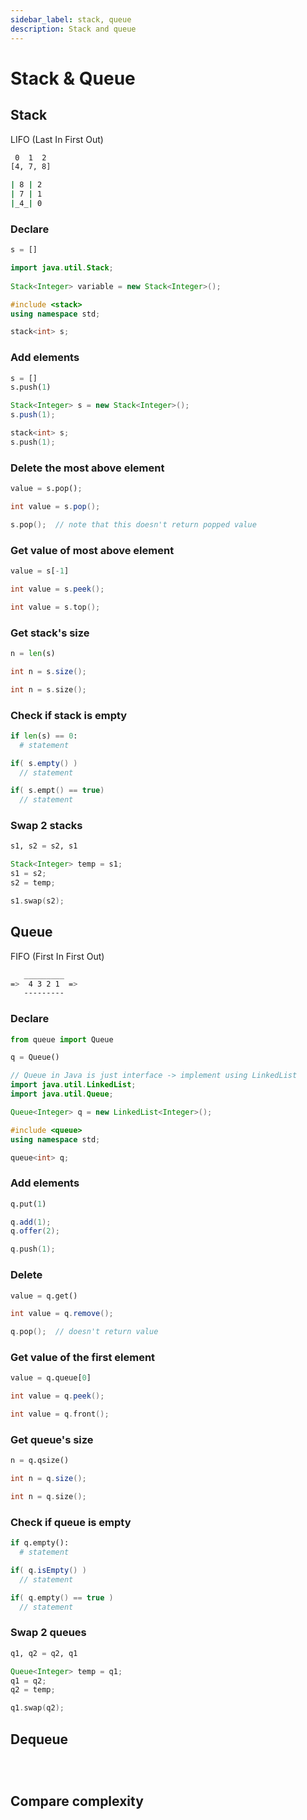 ```yaml
---
sidebar_label: stack, queue
description: Stack and queue
---
```


# Stack & Queue

## Stack

LIFO (Last In First Out)

```bash
 0  1  2
[4, 7, 8]

| 8 | 2
| 7 | 1
|_4_| 0
```

### Declare

<Tabs groupId="stack">
<TabItem value="py" label="Python">

```py
s = []
```

</TabItem>
<TabItem value="java" label="Java">

```java
import java.util.Stack;
  
Stack<Integer> variable = new Stack<Integer>();
```

</TabItem>
<TabItem value="cpp" label="C++">

```cpp
#include <stack>
using namespace std;

stack<int> s;
```

</TabItem>
</Tabs>

### Add elements

<Tabs groupId="stack">
<TabItem value="py" label="Python">

```py
s = []
s.push(1)
```

</TabItem>
<TabItem value="java" label="Java">

```java
Stack<Integer> s = new Stack<Integer>();
s.push(1);
```

</TabItem>
<TabItem value="cpp" label="C++">

```cpp
stack<int> s;
s.push(1);
```

</TabItem>
</Tabs>

### Delete the most above element

<Tabs groupId="stack">
<TabItem value="py" label="Python">

```py
value = s.pop();
```

</TabItem>
<TabItem value="java" label="Java">

```java
int value = s.pop();
```

</TabItem>
<TabItem value="cpp" label="C++">

```cpp
s.pop();  // note that this doesn't return popped value
```

</TabItem>
</Tabs>

### Get value of most above element

<Tabs groupId="stack">
<TabItem value="py" label="Python">

```py
value = s[-1]
```

</TabItem>
<TabItem value="java" label="Java">

```java
int value = s.peek();
```

</TabItem>
<TabItem value="cpp" label="C++">

```cpp
int value = s.top();
```

</TabItem>
</Tabs>

### Get stack's size

<Tabs groupId="stack">
<TabItem value="py" label="Python">

```py
n = len(s)
```

</TabItem>
<TabItem value="java" label="Java">

```java
int n = s.size();
```

</TabItem>
<TabItem value="cpp" label="C++">

```cpp
int n = s.size();
```

</TabItem>
</Tabs>

### Check if stack is empty

<Tabs groupId="stack">
<TabItem value="py" label="Python">

```py
if len(s) == 0:
  # statement
```

</TabItem>
<TabItem value="java" label="Java">

```java
if( s.empty() )
  // statement
```

</TabItem>
<TabItem value="cpp" label="C++">

```cpp
if( s.empt() == true)
  // statement
```

</TabItem>
</Tabs>

### Swap 2 stacks

<Tabs groupId="stack">
<TabItem value="py" label="Python">

```py
s1, s2 = s2, s1
```

</TabItem>
<TabItem value="java" label="Java">

```java
Stack<Integer> temp = s1;
s1 = s2;
s2 = temp;
```

</TabItem>
<TabItem value="cpp" label="C++">

```cpp
s1.swap(s2);
```

</TabItem>
</Tabs>

## Queue

FIFO (First In First Out)

```bash
   _________
=>  4 3 2 1  =>
   ---------
```

### Declare

<Tabs groupId="queue">
<TabItem value="py" label="Python">

```py
from queue import Queue

q = Queue()
```

</TabItem>
<TabItem value="java" label="Java">

```java
// Queue in Java is just interface -> implement using LinkedList
import java.util.LinkedList;
import java.util.Queue;

Queue<Integer> q = new LinkedList<Integer>();
```

</TabItem>
<TabItem value="cpp" label="C++">

```cpp
#include <queue>
using namespace std;

queue<int> q;
```

</TabItem>
</Tabs>

### Add elements

<Tabs groupId="queue">
<TabItem value="py" label="Python">

```py
q.put(1)
```

</TabItem>
<TabItem value="java" label="Java">

```java
q.add(1); 
q.offer(2);
```

</TabItem>
<TabItem value="cpp" label="C++">

```cpp
q.push(1);
```

</TabItem>
</Tabs>

### Delete

<Tabs groupId="queue">
<TabItem value="py" label="Python">

```py
value = q.get()
```

</TabItem>
<TabItem value="java" label="Java">

```java
int value = q.remove();
```

</TabItem>
<TabItem value="cpp" label="C++">

```cpp
q.pop();  // doesn't return value
```

</TabItem>
</Tabs>

### Get value of the first element

<Tabs groupId="queue">
<TabItem value="py" label="Python">

```py
value = q.queue[0]
```

</TabItem>
<TabItem value="java" label="Java">

```java
int value = q.peek();
```

</TabItem>
<TabItem value="cpp" label="C++">

```cpp
int value = q.front();
```

</TabItem>
</Tabs>

### Get queue's size

<Tabs groupId="queue">
<TabItem value="py" label="Python">

```py
n = q.qsize()
```

</TabItem>
<TabItem value="java" label="Java">

```java
int n = q.size();
```

</TabItem>
<TabItem value="cpp" label="C++">

```cpp
int n = q.size();
```

</TabItem>
</Tabs>

### Check if queue is empty

<Tabs groupId="queue">
<TabItem value="py" label="Python">

```py
if q.empty():
  # statement
```

</TabItem>
<TabItem value="java" label="Java">

```java
if( q.isEmpty() )
  // statement
```

</TabItem>
<TabItem value="cpp" label="C++">

```cpp
if( q.empty() == true ) 
  // statement
```

</TabItem>
</Tabs>

### Swap 2 queues

<Tabs groupId="queue">
<TabItem value="py" label="Python">

```py
q1, q2 = q2, q1
```

</TabItem>
<TabItem value="java" label="Java">

```java
Queue<Integer> temp = q1;
q1 = q2;
q2 = temp;
```

</TabItem>
<TabItem value="cpp" label="C++">

```cpp
q1.swap(q2);
```

</TabItem>
</Tabs>

## Dequeue

<Tabs groupId="dequeue">
<TabItem value="py" label="Python">

```py

```

</TabItem>
<TabItem value="java" label="Java">

```java

```

</TabItem>
<TabItem value="cpp" label="C++">

```cpp

```

</TabItem>
</Tabs>

## Compare complexity

